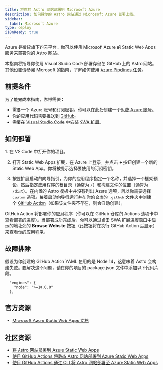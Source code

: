 ```yaml
---
title: 将你的 Astro 网站部署到 Microsoft Azure
description: 如何将你的 Astro 网站通过 Microsoft Azure 部署上线。
sidebar:
  label: Microsoft Azure
type: deploy
i18nReady: true
---
```


[Azure](https://azure.microsoft.com/) 是微软旗下的云平台。你可以使用 Microsoft Azure 的 [Static Web Apps](https://aka.ms/staticwebapps) 服务来部署你的 Astro 网站。

本指南将指导你使用 Visual Studio Code 部署存储在 GitHub 上的 Astro 网站。其他设置请参阅 Microsoft 的指南，了解如何使用 [Azure Pipelines 任务](https://learn.microsoft.com/zh-CN/azure/devops/pipelines/tasks/reference/azure-static-web-app-v0?view=azure-pipelines)。

## 前提条件

为了能完成本指南，你将需要：

-  需要一个 Azure 账号和订阅密钥。你可以在此处创建一个[免费 Azure 账号](https://azure.microsoft.com/free)。
-  你的应用代码需要推送到 [GitHub](https://github.com/)。
-  需要在 [Visual Studio Code](https://code.visualstudio.com/) 中安装 [SWA 扩展](https://marketplace.visualstudio.com/items?itemName=ms-azuretools.vscode-azurestaticwebapps)。

## 如何部署

<Steps>
1. 在 VS Code 中打开你的项目。

2. 打开 Static Web Apps 扩展，在 Azure 上登录，并点击 **+** 按钮创建一个新的 Static Web App。你将被提示选择要使用的订阅密钥。

3. 按照扩展启动的向导指引，为你的应用程序指定一个名称，并选择一个框架预设，然后指定应用程序的根目录（通常为 `/`）和构建文件的位置（通常为 `/dist`）。在内置的 Astro 模板中并没有列出 Azure 选项，所以你需要选择 `custom` 选项。接着启动向导将运行并在你的仓库的 `.github` 文件夹中创建一个 [GitHub Action](https://github.com/features/actions)（如果该文件夹不存在，则会自动创建）。
</Steps>

GitHub Action 将部署你的应用程序（你可以在 GitHub 仓库的 Actions 选项卡中查看部署的进度）。当部署成功完成后，你可以通过点击 SWA 扩展进度窗口中显示的地址旁的 **Browse Website** 按钮（此按钮将在执行 GitHub Action 后显示）来查看你的应用程序。

## 故障排除

假设为你创建的 GitHub Action YAML 使用的是 Node 14，这意味着 Astro 会构建失败。要解决这个问题，请在你的项目的 package.json 文件中添加以下代码片段。

```
  "engines": {
    "node": ">=18.0.0"
  },
```

## 官方资源

-  [Microsoft Azure Static Web Apps 文档](https://learn.microsoft.com/zh-CN/azure/static-web-apps/)

## 社区资源

-  [将 Astro 网站部署到 Azure Static Web Apps](https://www.blueboxes.co.uk/deploying-an-astro-website-to-azure-static-web-apps)
-  [使用 GitHub Actions 将静态 Astro 网站部署到 Azure Static Web Apps](https://agramont.net/blog/create-static-site-astro-azure-ssg/#automate-deployment-with-github-actions)
-  [使用 GitHub Actions 通过 CLI 将 Astro 网站部署至 Azure Static Web Apps](https://www.eliostruyf.com/deploy-astro-azure-static-web-apps-github-cli/)
